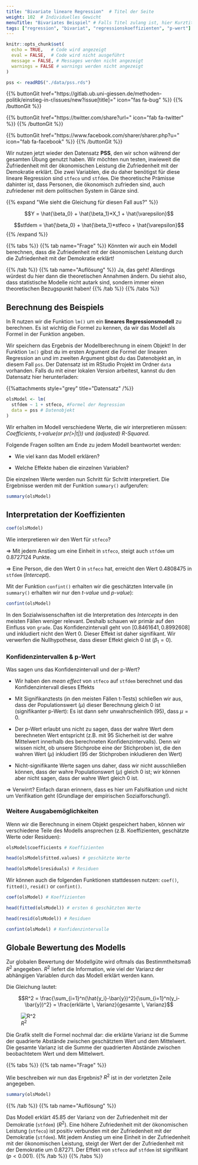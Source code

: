 ```yaml
---
title: "Bivariate lineare Regression"  # Titel der Seite
weight: 102  # Individuelles Gewicht 
menuTitle: "Bivariates Beispiel" # Falls Titel zulang ist, hier Kurztitel
tags: ["regression", "bivariat", "regressionskoeffizienten", "p-wert"]  # Tags hiereinsetzen; Kurzwort, was auf der Seite passsiert
---
```

```r
knitr::opts_chunk$set(
  echo = TRUE,   # Code wird angezeigt
  eval = FALSE,  # Code wird nicht ausgeführt
  message = FALSE, # Messages werden nicht angezeigt
  warnings = FALSE # warnings werden nicht angezeigt
)

pss <- readRDS("./data/pss.rds")
```

{{% buttonGit href=\"https\:\/\/gitlab.ub.uni-giessen.de\/methoden-politik\/einstieg-in-r\/issues\/new?issue[title]=\" icon=\"fas fa-bug\" %}} {{% /buttonGit %}} 

{{% buttonGit href=\"https\:\/\/twitter.com\/share?url=\" icon=\"fab fa-twitter\" %}} {{% /buttonGit %}}

{{% buttonGit href=\"https\:\/\/www.facebook.com\/sharer\/sharer.php?u=\" icon=\"fab fa-facebook\" %}} {{% /buttonGit %}}

Wir nutzen jetzt wieder den Datensatz **PSS**, den wir schon während der gesamten Übung genutzt haben. Wir möchten nun testen, inwieweit die Zufriedenheit mit der ökonomischen Leistung die Zufriedenheit mit der Demokratie erklärt. Die zwei Variablen, die du daher benötigst für diese lineare Regression sind `stfeco` und `stfdem`. Die theoretische Prämisse dahinter ist, dass Personen, die ökonomisch zufrieden sind, auch zufriedener mit dem politischen System in Gänze sind. 

{{% expand \"Wie sieht die Gleichung für diesen Fall aus?\" %}}

$$Y = \hat{\beta_0} + \hat{\beta_1}*X_1 + \hat{\varepsilon}$$

$$stfdem = \hat{\beta_0} + \hat{\beta_1}*stfeco + \hat{\varepsilon}$$
{{% /expand %}}

{{% tabs %}}
{{% tab name=\"Frage\" %}}
Könnten wir auch ein Modell berechnen, dass die Zufriedenheit mit der ökonomischen Leistung durch die Zufriedenheit mit der Demokratie erklärt!

{{% /tab %}}
{{% tab name=\"Auflösung\" %}}
Ja, das geht! Allerdings würdest du hier dann die theoretischen Annahmen ändern. Du siehst also, dass statistische Modelle nicht autark sind, sondern immer einen theoretischen Bezugspunkt haben!
{{% /tab %}}
{{% /tabs %}}

## Berechnung des Beispiels
In R nutzen wir die Funktion `lm()` um ein **lineares Regressionsmodell** zu berechnen. Es ist wichtig die Formel zu kennen, da wir das Modell als Formel in der Funktion angeben. 

Wir speichern das Ergebnis der Modellberechnung in einem Objekt! In der Funktion `lm()` gibst du im ersten Argument die Formel der linearen Regression an und im zweiten Argument gibst du das Datenobjekt an, in diesem Fall `pss`. Der Datensatz ist im RStudio Projekt im Ordner `data` vorhanden. Falls du mit einer lokalen Version arbeitest, kannst du den Datensatz hier herunterladen:

{{%attachments style=\"grey\" title=\"Datensatz\" /%}}


```r
olsModel <- lm(
  stfdem ~ 1 + stfeco, #Formel der Regression
  data = pss # Datenobjekt
)  
```

Wir erhalten im Modell verschiedene Werte, die wir interpretieren müssen: *Coefficients*, *t-value(or pr(>|t|))* und *(adjusted) R-Squared*.

Folgende Fragen sollten am Ende zu jedem Modell beantwortet werden:

- Wie viel kann das Modell erklären?

- Welche Effekte haben die einzelnen Variablen?

Die einzelnen Werte werden nun Schritt für Schritt interpretiert. Die Ergebnisse werden mit der Funktion `summary()` aufgerufen:
```r
summary(olsModel) 
```

## Interpretation der Koeffizienten

```r
coef(olsModel)
```
Wie interpretieren wir den Wert für `stfeco`?

$\Rightarrow$ Mit jedem Anstieg um eine Einheit in `stfeco`, steigt auch `stfdem` um $0.8727124$ Punkte.

$\Rightarrow$ Eine Person, die den Wert $0$ in `stfeco` hat, erreicht den Wert $0.4808475$ in `stfdem` (*Intercept*).

Mit der Funktion `confint()` erhalten wir die geschätzten Intervalle (in `summary()` erhalten wir nur den *t-value* und *p-value*):
```r
confint(olsModel)
```
In den Sozialwissenschaften ist die Interpretation des *Intercepts* in den meisten Fällen weniger relevant. Deshalb schauen wir primär auf den Einfluss von `grade`. Das Konfidenzintervall geht von $[0.8461641, 0.8992608]$ und inkludiert nicht den Wert $0$. Dieser Effekt ist daher signifikant. Wir verwerfen die Nullhypothese, dass dieser Effekt gleich $0$ ist ($\beta_1 =0$).

### Konfidenzintervallen & p-Wert
Was sagen uns das Konfidenzintervall und der p-Wert?

- Wir haben den *mean effect* von `stfeco` auf `stfdem` berechnet und das Konfidenzintervall dieses Effekts

- Mit Signifikanztests (in den meisten Fällen t-Tests) schließen wir aus, dass der Populationswert ($\mu$) dieser Berechnung gleich $0$ ist (signifikanter p-Wert): Es ist dann sehr unwahrscheinlich ($95 %$), dass $\mu = 0$.

- Der p-Wert erlaubt uns nicht zu sagen, dass der wahre Wert dem berechneten Wert entspricht (z.B. mit $95 %$ Sicherheit ist der wahre Mittelwert innerhalb des berechneten Konfidenzintervalls). Denn wir wissen nicht, ob unsere Stichprobe eine der Stichproben ist, die den wahren Wert ($\mu$) inkludiert ($95 %$ der Stichproben inkludieren den Wert)

- Nicht-signifikante Werte sagen uns daher, dass wir nicht ausschließen können, dass der wahre Populationswert ($\mu$) gleich $0$ ist; wir können aber nicht sagen, dass der wahre Wert gleich $0$ ist. 

$\Rightarrow$ Verwirrt? Einfach daran erinnern, dass es hier um Falsifikation und nicht um Verifikation geht (Grundlage der empirischen Sozialforschung!).

### Weitere Ausgabemöglichkeiten
Wenn wir die Berechnung in einem Objekt gespeichert haben, können wir verschiedene Teile des Modells ansprechen (z.B. Koeffizienten, geschätzte Werte oder Residuen):
```r
olsModel$coefficients # Koeffizienten

head(olsModel$fitted.values) # geschätzte Werte

head(olsModel$residuals) # Residuen
```

Wir können auch die folgenden Funktionen stattdessen nutzen: `coef()`, `fitted()`, `resid()` or `confint()`.
```r
coef(olsModel) # Koeffizienten

head(fitted(olsModel)) # ersten 6 geschätzten Werte

head(resid(olsModel)) # Residuen

confint(olsModel) # Konfidenzintervalle
```

## Globale Bewertung des Modells
Zur globalen Bewertung der Modellgüte wird oftmals das Bestimmtheitsmaß $R^2$ angegeben. $R^2$ liefert die Information, wie viel der Varianz der abhängigen Variablen durch das Modell erklärt werden kann. 

Die Gleichung lautet:

$$R^2 = \frac{\sum_{i=1}^n(\hat{y_i}-\bar{y})^2}{\sum_{i=1}^n(y_i-\bar{y})^2} = \frac{erklärte \, Varianz}{gesamte \, Varianz}$$

![$R^2$](../img/r2.png)

Die Grafik stellt die Formel nochmal dar: die erklärte Varianz ist die Summe der quadrierte Abstände zwischen geschätztem Wert und dem Mittelwert. Die gesamte Varianz ist die Summe der quadrierten Abstände zwischen beobachtetem Wert und dem Mittelwert.

{{% tabs %}}
{{% tab name=\"Frage\" %}}

Wie beschreiben wir nun das Ergebnis? $R^2$ ist in der vorletzten Zeile angegeben.
```r
summary(olsModel)
```
{{% /tab %}}
{{% tab name=\"Auflösung\" %}}

Das Modell erklärt $45.85 %$ der Varianz von der Zufriedenheit mit der Demokratie (`stfdem`) ($R^2$). Eine höhere Zufriedenheit mit der ökonomischen Leistung (`stfeco`) ist positiv verbunden mit der Zufriedenheit mit der Demokratie (`stfdem`). Mit jedem Anstieg um eine Einheit in der Zufriedenheit mit der ökonomischen Leistung, steigt der Wert der der Zufriedenheit mit der Demokratie um $0.87271$. Der Effekt von `stfeco` auf `stfdem` ist signifikant ($p<0.001$). 
{{% /tab %}}
{{% /tabs %}}

